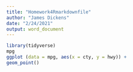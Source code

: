 ---
title: "Homework4Rmarkdownfile"
author: "James Dickens"
date: "2/24/2021"
output: word_document
---

```{r}
library(tidyverse)
mpg
ggplot (data = mpg, aes(x = cty, y = hwy)) +
geom_point()
```
